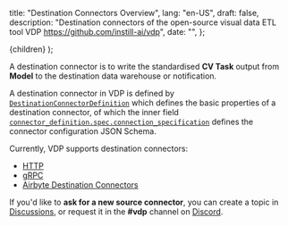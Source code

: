   title: "Destination Connectors Overview",
  lang: "en-US",
  draft: false,
  description:
    "Destination connectors of the open-source visual data ETL tool VDP https://github.com/instill-ai/vdp",
  date: "",
};

  <DocsLayout meta={meta}>{children}</DocsLayout>
);

A destination connector is to write the standardised **CV Task** output from **Model** to the destination data warehouse or notification.

A destination connector in VDP is defined by [`DestinationConnectorDefinition`](https://github.com/instill-ai/protobufs/blob/main/vdp/connector/v1alpha/connector_definition.proto#L126-L149) 
which defines the basic properties of a destination connector, of which the inner field [`connector_definition.spec.connection_specification`](https://github.com/instill-ai/protobufs/blob/main/vdp/connector/v1alpha/spec.proto#L43-L45) 
defines the connector configuration JSON Schema.

Currently, VDP supports destination connectors:

- [HTTP](/docs/destination-connectors/http)
- [gRPC](/docs/destination-connectors/grpc)
- [Airbyte Destination Connectors](/docs/source-connectors/airbyte-destination-connector)

If you'd like to **ask for a new source connector**, you can create a topic in [Discussions](https://github.com/instill-ai/vdp/discussions), or request it in the **#vdp** channel on [Discord](https://discord.gg/sevxWsqpGh).
